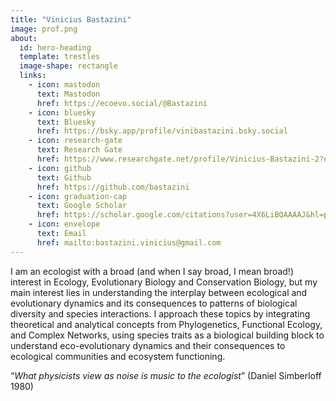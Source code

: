 ```yaml
---
title: "Vinicius Bastazini"
image: prof.png
about:
  id: hero-heading
  template: trestles
  image-shape: rectangle
  links:
    - icon: mastodon
      text: Mastodon
      href: https://ecoevo.social/@Bastazini
    - icon: bluesky
      text: Bluesky
      href: https://bsky.app/profile/vinibastazini.bsky.social
    - icon: research-gate
      text: Research Gate
      href: https://www.researchgate.net/profile/Vinicius-Bastazini-2?ev=hdr_xprf
    - icon: github
      text: Github
      href: https://github.com/bastazini
    - icon: graduation-cap
      text: Google Scholar
      href: https://scholar.google.com/citations?user=4X6LiBQAAAAJ&hl=pt-BR
    - icon: envelope
      text: Email
      href: mailto:bastazini.vinicius@gmail.com
---
```


::: {#hero-heading}

I am an ecologist with a broad (and when I say broad, I mean broad!) interest in Ecology, Evolutionary Biology and Conservation Biology, but my main interest lies in understanding the interplay between ecological and evolutionary dynamics and its consequences to patterns of biological diversity and species interactions. I approach these topics by integrating theoretical and analytical concepts from Phylogenetics, Functional Ecology, and Complex Networks, using species traits as a biological building block to understand eco-evolutionary dynamics and their consequences to ecological communities and ecosystem functioning.

"*What physicists view as noise is music to the ecologist*" 
(Daniel Simberloff 1980)

:::




